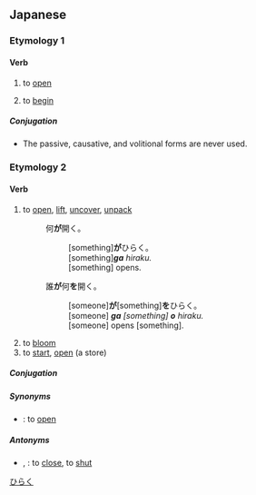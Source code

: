 ==Japanese==

===Etymology 1===
{{ja-kanjitab|あ|sort=あく|yomi=kun}}

====Verb====
{{ja-verb|type=1|tr=intrans|あく}}

# to [[open]]
#: {{ja-usex|彼女のシャツに小さな穴が'''開いています'''。|かのじょ の シャツ に ちいさな あな が '''あいています'''。|There is a small hole on her shirt.|lit=A small hole is '''opening''' on her shirt.}}
# to [[begin]]
#: {{rfex|ja}}

=====Conjugation=====
* The passive, causative, and volitional forms are never used.

{{ja-go-ku|あ}}

===Etymology 2===
{{ja-kanjitab|ひら|sort=ひらく|yomi=kun}}

====Verb====
{{ja-verb|type=1|tr=both|ひらく}}

# to [[open]], [[lift]], [[uncover]], [[unpack]]
#: 何'''が'''開く。
#:: [something]'''が'''ひらく。
#:: [something]'''''ga''' hiraku.''
#:: [something] opens.
#: 誰'''が'''何'''を'''開く。
#:: [someone]'''が'''[something]'''を'''ひらく。
#:: [someone] '''''ga''' [something] '''o''' hiraku.''
#:: [someone] opens [something].
# to [[bloom]]
# to [[start]], [[open]] (a store)

=====Conjugation=====
{{ja-go-ku|ひら}}

=====Synonyms=====
* {{ja-r|開ける|あける}}: to [[open]]

=====Antonyms=====
* {{ja-r|閉める|しめる}}, {{ja-r|閉じる|とじる}}: to [[close]], to [[shut]]

[[Category:Japanese basic words|ひらく]]